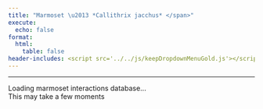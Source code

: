 ```yaml
---
title: "Marmoset \u2013 *Callithrix jacchus* </span>"
execute:
  echo: false
format:
  html:
    table: false
header-includes: <script src='../../js/keepDropdownMenuGold.js'></script>
---
```


***

```{=html}

<div id="loading-widget-page4" class="loading-container">
  <div class="loading-spinner"></div>
  <div class="loading-text">Loading marmoset interactions database...</div>
  <div class="loading-subtext">This may take a few moments</div>
</div>

<div id="table-content4" style="opacity: 0;">

<!-- Injected automatically via Jinja -->
{{ table_block }}

</div>

<script>
(function() {
    function hideLoadingShowTablePage4() {
        document.getElementById('loading-widget-page4').style.display = 'none';
        document.getElementById('table-content4').style.opacity = '1';
    }
    
    // Make it globally available
    window.hideLoadingShowTablePage4 = hideLoadingShowTablePage4;
    
    // Fallback timeout
    setTimeout(function() {
        hideLoadingShowTablePage4();
    }, 2000);
})();
</script>


```




